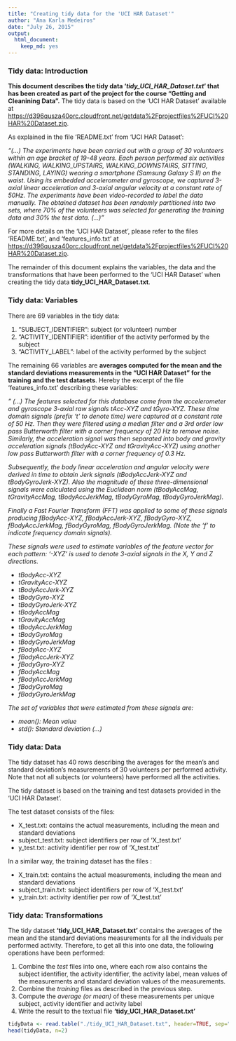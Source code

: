 ```yaml
---
title: "Creating tidy data for the 'UCI HAR Dataset'"
author: "Ana Karla Medeiros"
date: "July 26, 2015"
output:
  html_document:
    keep_md: yes
---
```



### Tidy data: Introduction

**This document describes the tidy data '*tidy_UCI_HAR_Dataset.txt*' that has been created as part of the project for the course "Getting and Cleanining Data".**
The tidy data is based on the 'UCI HAR Dataset' available at <https://d396qusza40orc.cloudfront.net/getdata%2Fprojectfiles%2FUCI%20HAR%20Dataset.zip>. 


As explained in the file 'README.txt' from 'UCI HAR Dataset':

*"(...) The experiments have been carried out with a group of 30 volunteers within an age bracket of 19-48 years. Each person performed six activities (WALKING, WALKING_UPSTAIRS, WALKING_DOWNSTAIRS, SITTING, STANDING, LAYING) wearing a smartphone (Samsung Galaxy S II) on the waist. Using its embedded accelerometer and gyroscope, we captured 3-axial linear acceleration and 3-axial angular velocity at a constant rate of 50Hz. The experiments have been video-recorded to label the data manually. The obtained dataset has been randomly partitioned into two sets, where 70% of the volunteers was selected for generating the training data and 30% the test data. (...)"*

For more details on the 'UCI HAR Dataset', please refer to the files 'README.txt', and 'features_info.txt' at <https://d396qusza40orc.cloudfront.net/getdata%2Fprojectfiles%2FUCI%20HAR%20Dataset.zip>. 

The remainder of this document explains the variables, the data and the transformations that have been performed to the 'UCI HAR Dataset' when creating the tidy data **tidy_UCI_HAR_Dataset.txt**.

### Tidy data: Variables

There are 69 variables in the tidy data:

1. "SUBJECT_IDENTIFIER": subject (or volunteer) number            
2. "ACTIVITY_IDENTIFIER": identifier of the activity performed by the subject
3. "ACTIVITY_LABEL": label of the activity performed by the subject
  
The remaining 66 variables are **averages computed for the mean and the standard deviations measurements in the "UCI HAR Dataset" for the training and the test datasets**. Hereby the excerpt of the file 'features_info.txt' describing these variables:

*" (...) The features selected for this database come from the accelerometer and gyroscope 3-axial raw signals tAcc-XYZ and tGyro-XYZ. These time domain signals (prefix 't' to denote time) were captured at a constant rate of 50 Hz. Then they were filtered using a median filter and a 3rd order low pass Butterworth filter with a corner frequency of 20 Hz to remove noise. Similarly, the acceleration signal was then separated into body and gravity acceleration signals (tBodyAcc-XYZ and tGravityAcc-XYZ) using another low pass Butterworth filter with a corner frequency of 0.3 Hz.* 

*Subsequently, the body linear acceleration and angular velocity were derived in time to obtain Jerk signals (tBodyAccJerk-XYZ and tBodyGyroJerk-XYZ). Also the magnitude of these three-dimensional signals were calculated using the Euclidean norm (tBodyAccMag, tGravityAccMag, tBodyAccJerkMag, tBodyGyroMag, tBodyGyroJerkMag).* 

*Finally a Fast Fourier Transform (FFT) was applied to some of these signals producing fBodyAcc-XYZ, fBodyAccJerk-XYZ, fBodyGyro-XYZ, fBodyAccJerkMag, fBodyGyroMag, fBodyGyroJerkMag. (Note the 'f' to indicate frequency domain signals).* 

*These signals were used to estimate variables of the feature vector for each pattern:  '-XYZ' is used to denote 3-axial signals in the X, Y and Z directions.*

- *tBodyAcc-XYZ*
- *tGravityAcc-XYZ*
- *tBodyAccJerk-XYZ*
- *tBodyGyro-XYZ*
- *tBodyGyroJerk-XYZ*
- *tBodyAccMag*
- *tGravityAccMag*
- *tBodyAccJerkMag*
- *tBodyGyroMag*
- *tBodyGyroJerkMag*
- *fBodyAcc-XYZ*
- *fBodyAccJerk-XYZ*
- *fBodyGyro-XYZ*
- *fBodyAccMag*
- *fBodyAccJerkMag*
- *fBodyGyroMag*
- *fBodyGyroJerkMag*

*The set of variables that were estimated from these signals are:*

- *mean(): Mean value*
- *std(): Standard deviation*
*(...)*

### Tidy data: Data

The tidy dataset has 40 rows describing the averages for the mean's and standard deviation's measurements of 30 volunteers per performed activity. Note that not all subjects (or volunteers) have performed all the activities. 

The tidy dataset is based on the training and test datasets provided in the 'UCI HAR Dataset'. 

The test dataset consists of the files: 

- X_test.txt: contains the actual measurements, including the mean and standard deviations
- subject_test.txt: subject identifiers per row of 'X_test.txt'
- y_test.txt: activity identifier per row of 'X_test.txt'

In a similar way, the training dataset has the files : 

- X_train.txt: contains the actual measurements, including the mean and standard deviations
- subject_train.txt: subject identifiers per row of 'X_test.txt'
- y_train.txt: activity identifier per row of 'X_test.txt'


### Tidy data: Transformations

The tidy dataset **'tidy_UCI_HAR_Dataset.txt'** contains the averages of the mean and the standard deviations measurements for all the individuals per performed activity. Therefore, to get all this into one data, the following operations have been performed:

1. Combine the *test* files into one, where each row also contains the subject identifier,  the activity identifier, the activity label, mean values of the measurements and standard deviation values of the measurements.
2. Combine the *training* files as described in the previous step.
3. Compute the *average (or mean)* of these measurements per unique subject, activity identifier and activity label
4. Write the result to the textual file **'tidy_UCI_HAR_Dataset.txt'**

```r
tidyData <- read.table("./tidy_UCI_HAR_Dataset.txt", header=TRUE, sep=",")
head(tidyData, n=2)
```

